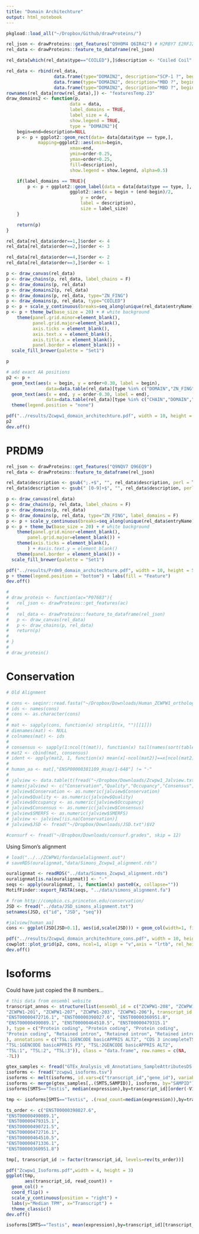 ```yaml
---
title: "Domain Architechture"
output: html_notebook
---
```



```r

pkgload::load_all("~/Dropbox/Github/drawProteins/")

rel_json <- drawProteins::get_features("Q9H0M4 Q6IR42") # H2RBY7 E2RFJ2 F7DK93 A0A3S5ZP38 G1PE65
rel_data <- drawProteins::feature_to_dataframe(rel_json)

rel_data[which(rel_data$type=="COILED"),]$description <- "Coiled Coil"

rel_data <- rbind(rel_data,
                  data.frame(type="DOMAIN2", description="SCP-1 ?", begin=76, end=228, length=228-76+1, accession="Q6IR42", entryName="ZCPW1_MOUSE", taxid=10090, order=1),
                  data.frame(type="DOMAIN2", description="MBD ?", begin=462, end=541, length=541-462+1, accession="Q6IR42", entryName="ZCPW1_MOUSE", taxid=10090, order=1),
                  data.frame(type="DOMAIN2", description="MBD ?", begin=471, end=573, length=573-471+1, accession="Q9H0M4", entryName="ZCPW1_HUMAN", taxid=9606, order=2))
rownames(rel_data[nrow(rel_data),]) <- "featuresTemp.23"
draw_domains2 <- function(p,
                        data = data,
                        label_domains = TRUE,
                        label_size = 4,
                        show.legend = TRUE,
                        type = "DOMAIN2"){
    begin=end=description=NULL
    p <- p + ggplot2::geom_rect(data= data[data$type == type,],
            mapping=ggplot2::aes(xmin=begin,
                        xmax=end,
                        ymin=order-0.25,
                        ymax=order+0.25,
                        fill=description),
                        show.legend = show.legend, alpha=0.5)

    if(label_domains == TRUE){
        p <- p + ggplot2::geom_label(data = data[data$type == type, ],
                        ggplot2::aes(x = begin + (end-begin)/2,
                            y = order,
                            label = description),
                            size = label_size)
    }

    return(p)
}

rel_data[rel_data$order==1,]$order <- 4
rel_data[rel_data$order==2,]$order <- 3

rel_data[rel_data$order==4,]$order <- 2
rel_data[rel_data$order==3,]$order <- 1

p <- draw_canvas(rel_data)
p <- draw_chains(p, rel_data, label_chains = F)
p <- draw_domains(p, rel_data)
p <- draw_domains2(p, rel_data)
p <- draw_domains(p, rel_data, type="ZN_FING")
p <- draw_domains(p, rel_data, type="COILED")
p <- p + scale_y_continuous(breaks=seq_along(unique(rel_data$entryName)), labels = c("Human","Mouse")) + xlim(0,NA)
p <- p + theme_bw(base_size = 20) + # white background
    theme(panel.grid.minor=element_blank(), 
          panel.grid.major=element_blank(),
          axis.ticks = element_blank(),
          axis.text.x = element_blank(),
          axis.title.x = element_blank(),
          panel.border = element_blank()) +
  scale_fill_brewer(palette = "Set1")

p

# add exact AA positions
p2 <- p +
  geom_text(aes(x = begin, y = order+0.30, label = begin),
               data=data.table(rel_data)[type %in% c("DOMAIN","ZN_FING","COILED","DOMAIN2")]) +
  geom_text(aes(x = end, y = order-0.30, label = end),
               data=data.table(rel_data)[type %in% c("CHAIN","DOMAIN","ZN_FING","COILED","DOMAIN2")]) +
  theme(legend.position = "none")

pdf("../results/Zcwpw1_domain_architechture.pdf", width = 10, height = 5)
p2
dev.off()
```


# PRDM9
```r
rel_json <- drawProteins::get_features("Q9NQV7 Q96EQ9")
rel_data <- drawProteins::feature_to_dataframe(rel_json)

rel_data$description <- gsub(";.+$", "", rel_data$description, perl = T)
rel_data$description <- gsub(" [0-9]+$", "", rel_data$description, perl = T)

p <- draw_canvas(rel_data)
p <- draw_chains(p, rel_data, label_chains = F)
p <- draw_domains(p, rel_data)
p <- draw_domains(p, rel_data, type="ZN_FING", label_domains = F)
p <- p + scale_y_continuous(breaks=seq_along(unique(rel_data$entryName)), labels = unique(rel_data$entryName)) + xlim(0,NA)
p <- p + theme_bw(base_size = 20) + # white background
    theme(panel.grid.minor=element_blank(), 
        panel.grid.major=element_blank()) +
    theme(axis.ticks = element_blank(), 
        ) + #axis.text.y = element_blank()
    theme(panel.border = element_blank()) +
  scale_fill_brewer(palette = "Set1")

pdf("../results/Prdm9_domain_architechture.pdf", width = 10, height = 5)
p + theme(legend.position = "bottom") + labs(fill = "Feature")
dev.off()

# 
# draw_protein <- function(ac="P07683"){
#   rel_json <- drawProteins::get_features(ac)
#     
#   rel_data <- drawProteins::feature_to_dataframe(rel_json)
#   p <- draw_canvas(rel_data)
#   p <- draw_chains(p, rel_data)
#   return(p)
# 
# }
# 
# draw_protein()

```

# Conservation

```r
# Old Alignment

# cons <- seqinr::read.fasta("~/Dropbox/Downloads/Human_ZCWPW1_orthologues.fa", as.string=T)
# ids <- names(cons)
# cons <- as.character(cons)
# 
# mat <- sapply(cons, function(x) strsplit(x, "")[[1]])
# dimnames(mat) <- NULL
# colnames(mat) <- ids
# 
# consensus <- sapply(1:ncol(t(mat)), function(x) tail(names(sort(table(mat[x,]))), 1))
# mat2 <- cbind(mat, consensus)
# ident <- apply(mat2, 1, function(x) mean(x[-ncol(mat2)]==x[ncol(mat2)]))
# 
# human_aa <- mat[,"ENSP00000381109_Hsap/1-648"] != "-"
# 
# jalview <- data.table(t(fread("~/Dropbox/Downloads/Zcwpw1_Jalview.txt")[,-1]))
# names(jalview) <- c("Conservation","Quality","Occupancy","Consensus","Logo","SMERFS")
# jalview$Conservation <- as.numeric(jalview$Conservation)
# jalview$Quality <- as.numeric(jalview$Quality)
# jalview$Occupancy <- as.numeric(jalview$Occupancy)
# jalview$Consensus <- as.numeric(jalview$Consensus)
# jalview$SMERFS <- as.numeric(jalview$SMERFS)
# jalview <- jalview[!is.na(Conservation)]
# jalview$JSD <- fread("~/Dropbox/Downloads/JSD.txt")$V2

#consurf <- fread("~/Dropbox/Downloads/consurf.grades", skip = 12)
```


Using Simon's alignment

```r
# load("../../ZCWPW1/fordanielalignment.out")
# saveRDS(ouralignmat,"data/Simons_Zcwpw1_alignment.rds")

ouralignmat <- readRDS("../data/Simons_Zcwpw1_alignment.rds")
ouralignmat[is.na(ouralignmat)] <- "-"
seqs <- apply(ouralignmat, 1, function(x) paste0(x, collapse=""))
MotifFinder::export_FASTA(seqs, "../data/simons_alignment.fa")

# from http://compbio.cs.princeton.edu/conservation/
JSD <- fread("../data/JSD_simons_alignment.txt")
setnames(JSD, c("id", "JSD", "seq"))

#jalview[human_aa]
cons <- ggplot(JSD[JSD>0.1], aes(id,scale(JSD))) + geom_col(width=1, fill="black") + theme_minimal() + xlab("Amino acid number") + ylab("Jensen-Shannon\n divergence (normalised)")

pdf("../results/Zcwpw1_domain_architechture_cons.pdf", width = 10, height = 8)
cowplot::plot_grid(p2, cons, ncol=1, align = "v",axis = "lrtb", rel_heights = c(2,1), labels = "AUTO")
dev.off()

```

# Isoforms

Could have just copied the 8 numbers...

```r

# this data from ensembl website
transcript_annos <- structure(list(ensembl_id = c("ZCWPW1-208", "ZCWPW1-205", "ZCWPW1-202", 
"ZCWPW1-201", "ZCWPW1-207", "ZCWPW1-203", "ZCWPW1-206"), transcript_id = c("ENST00000490721.5", 
"ENST00000472716.1", "ENST00000398027.6", "ENST00000360951.8", 
"ENST00000490089.1", "ENST00000464510.5", "ENST00000479315.1"
), type = c("Protein coding", "Protein coding", "Protein coding", 
"Protein coding", "Retained intron", "Retained intron", "Retained intron"
), annotations = c("TSL:1GENCODE basicAPPRIS ALT2", "CDS 3 incompleteTSL:4\nZCWPW1-204\tENST00000471336.1\tProtein coding\tCDS 5 incompleteTSL:5", 
"TSL:1GENCODE basicAPPRIS P3", "TSL:2GENCODE basicAPPRIS ALT2", 
"TSL:1", "TSL:2", "TSL:3")), class = "data.frame", row.names = c(NA, 
-7L))

gtex_samples <- fread("GTEx_Analysis_v8_Annotations_SampleAttributesDS.txt")
isoforms <- fread("zcwpw1_isoforms.tsv")
isoforms <- melt(isoforms, id.vars=c("transcript_id","gene_id"), variable.name="SAMPID", value.name="expression", variable.factor=F)
isoforms <- merge(gtex_samples[,.(SMTS,SAMPID)], isoforms, by="SAMPID")
isoforms[SMTS=="Testis", median(expression),by=transcript_id][order(-V1)]

tmp <- isoforms[SMTS=="Testis", .(read_count=median(expression)),by=transcript_id]

ts_order <- c("ENST00000398027.6",
"ENST00000490089.1",
'ENST00000479315.1',
"ENST00000490721.5",
"ENST00000472716.1",
"ENST00000464510.5",
"ENST00000471336.1",
"ENST00000360951.8")

tmp[, transcript_id := factor(transcript_id, levels=rev(ts_order))]

pdf("Zcwpw1_Isoforms.pdf",width = 4, height = 3)
ggplot(tmp,
       aes(transcript_id, read_count)) +
  geom_col() +
  coord_flip() +
  scale_y_continuous(position = "right") +
  labs(y="Median TPM", x="Transcript") +
  theme_classic()
dev.off()

isoforms[SMTS=="Testis", mean(expression),by=transcript_id][transcript_annos, by=transcript_id]



```


